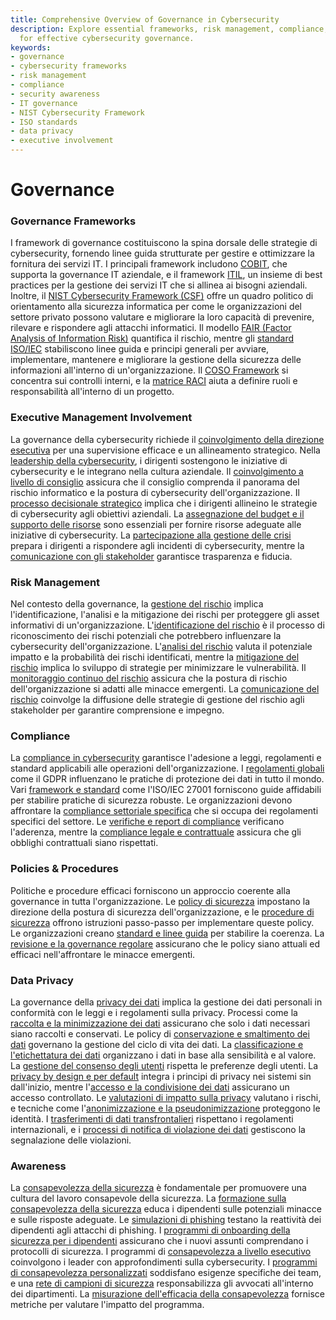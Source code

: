 ```yaml
---
title: Comprehensive Overview of Governance in Cybersecurity
description: Explore essential frameworks, risk management, compliance, and awareness
  for effective cybersecurity governance.
keywords:
- governance
- cybersecurity frameworks
- risk management
- compliance
- security awareness
- IT governance
- NIST Cybersecurity Framework
- ISO standards
- data privacy
- executive involvement
---
```


# Governance

### Governance Frameworks

I framework di governance costituiscono la spina dorsale delle strategie di cybersecurity, fornendo linee guida strutturate per gestire e ottimizzare la fornitura dei servizi IT. I principali framework includono [COBIT](/governance/governance_frameworks/cobit/), che supporta la governance IT aziendale, e il framework [ITIL](/governance/governance_frameworks/itil/), un insieme di best practices per la gestione dei servizi IT che si allinea ai bisogni aziendali. Inoltre, il [NIST Cybersecurity Framework (CSF)](/governance/governance_frameworks/nist_cybersecurity_framework_csf/) offre un quadro politico di orientamento alla sicurezza informatica per come le organizzazioni del settore privato possono valutare e migliorare la loro capacità di prevenire, rilevare e rispondere agli attacchi informatici. Il modello [FAIR (Factor Analysis of Information Risk)](/governance/governance_frameworks/fair_factor_analysis_of_information_risk/) quantifica il rischio, mentre gli [standard ISO/IEC](/governance/governance_frameworks/isoiec_standards/) stabiliscono linee guida e principi generali per avviare, implementare, mantenere e migliorare la gestione della sicurezza delle informazioni all'interno di un'organizzazione. Il [COSO Framework](/governance/governance_frameworks/coso_framework/) si concentra sui controlli interni, e la [matrice RACI](/governance/governance_frameworks/raci_matrix/) aiuta a definire ruoli e responsabilità all'interno di un progetto.

### Executive Management Involvement

La governance della cybersecurity richiede il [coinvolgimento della direzione esecutiva](/governance/executive_management_involvement) per una supervisione efficace e un allineamento strategico. Nella [leadership della cybersecurity](/governance/executive_management_involvement/cybersecurity_leadership/), i dirigenti sostengono le iniziative di cybersecurity e le integrano nella cultura aziendale. Il [coinvolgimento a livello di consiglio](/governance/executive_management_involvement/board-level_engagement/) assicura che il consiglio comprenda il panorama del rischio informatico e la postura di cybersecurity dell'organizzazione. Il [processo decisionale strategico](/governance/executive_management_involvement/strategic_decision-making/) implica che i dirigenti allineino le strategie di cybersecurity agli obiettivi aziendali. La [assegnazione del budget e il supporto delle risorse](/governance/executive_management_involvement/budget_allocation_and_resource_support/) sono essenziali per fornire risorse adeguate alle iniziative di cybersecurity. La [partecipazione alla gestione delle crisi](/governance/executive_management_involvement/crisis_management_participation/) prepara i dirigenti a rispondere agli incidenti di cybersecurity, mentre la [comunicazione con gli stakeholder](/governance/executive_management_involvement/communication_with_stakeholders/) garantisce trasparenza e fiducia.

### Risk Management

Nel contesto della governance, la [gestione del rischio](/governance/risk_management) implica l'identificazione, l'analisi e la mitigazione dei rischi per proteggere gli asset informativi di un'organizzazione. L'[identificazione del rischio](/governance/risk_management/risk_identification/) è il processo di riconoscimento dei rischi potenziali che potrebbero influenzare la cybersecurity dell'organizzazione. L'[analisi del rischio](/governance/risk_management/risk_analysis/) valuta il potenziale impatto e la probabilità dei rischi identificati, mentre la [mitigazione del rischio](/governance/risk_management/risk_mitigation/) implica lo sviluppo di strategie per minimizzare le vulnerabilità. Il [monitoraggio continuo del rischio](/governance/risk_management/risk_monitoring/) assicura che la postura di rischio dell'organizzazione si adatti alle minacce emergenti. La [comunicazione del rischio](/governance/risk_management/risk_communication/) coinvolge la diffusione delle strategie di gestione del rischio agli stakeholder per garantire comprensione e impegno.

### Compliance

La [compliance in cybersecurity](/governance/compliance) garantisce l'adesione a leggi, regolamenti e standard applicabili alle operazioni dell'organizzazione. I [regolamenti globali](/governance/compliance/global_regulations/) come il GDPR influenzano le pratiche di protezione dei dati in tutto il mondo. Vari [framework e standard](/governance/compliance/frameworks_and_standards/) come l'ISO/IEC 27001 forniscono guide affidabili per stabilire pratiche di sicurezza robuste. Le organizzazioni devono affrontare la [compliance settoriale specifica](/governance/compliance/sector-specific_compliance/) che si occupa dei regolamenti specifici del settore. Le [verifiche e report di compliance](/governance/compliance/compliance_auditing_and_reporting/) verificano l'aderenza, mentre la [compliance legale e contrattuale](/governance/compliance/legal_and_contractual_compliance/) assicura che gli obblighi contrattuali siano rispettati.

### Policies & Procedures

Politiche e procedure efficaci forniscono un approccio coerente alla governance in tutta l'organizzazione. Le [policy di sicurezza](/governance/policies_&_procedures/security_policies/) impostano la direzione della postura di sicurezza dell'organizzazione, e le [procedure di sicurezza](/governance/policies_&_procedures/security_procedures/) offrono istruzioni passo-passo per implementare queste policy. Le organizzazioni creano [standard e linee guida](/governance/policies_&_procedures/standards_and_guidelines/) per stabilire la coerenza. La [revisione e la governance regolare](/governance/policies_&_procedures/governance_and_review/) assicurano che le policy siano attuali ed efficaci nell'affrontare le minacce emergenti.

### Data Privacy

La governance della [privacy dei dati](/governance/data_privacy) implica la gestione dei dati personali in conformità con le leggi e i regolamenti sulla privacy. Processi come la [raccolta e la minimizzazione dei dati](/governance/data_privacy/data_collection_&_minimization/) assicurano che solo i dati necessari siano raccolti e conservati. Le policy di [conservazione e smaltimento dei dati](/governance/data_privacy/data_retention_&_disposal/) governano la gestione del ciclo di vita dei dati. La [classificazione e l'etichettatura dei dati](/governance/data_privacy/data_classification_&_labeling/) organizzano i dati in base alla sensibilità e al valore. La [gestione del consenso degli utenti](/governance/data_privacy/user_consent_management/) rispetta le preferenze degli utenti. La [privacy by design e per default](/governance/data_privacy/privacy_by_design_&_default/) integra i principi di privacy nei sistemi sin dall'inizio, mentre l'[accesso e la condivisione dei dati](/governance/data_privacy/data_access_&_sharing/) assicurano un accesso controllato. Le [valutazioni di impatto sulla privacy](/governance/data_privacy/privacy_impact_assessments/) valutano i rischi, e tecniche come l'[anonimizzazione e la pseudonimizzazione](/governance/data_privacy/anonymization_&_pseudonymization_techniques/) proteggono le identità. I [trasferimenti di dati transfrontalieri](/governance/data_privacy/cross-border_data_transfers/) rispettano i regolamenti internazionali, e i [processi di notifica di violazione dei dati](/governance/data_privacy/data_breach_notification/) gestiscono la segnalazione delle violazioni.

### Awareness

La [consapevolezza della sicurezza](/governance/awareness) è fondamentale per promuovere una cultura del lavoro consapevole della sicurezza. La [formazione sulla consapevolezza della sicurezza](/governance/awareness/security_awareness_training/) educa i dipendenti sulle potenziali minacce e sulle risposte adeguate. Le [simulazioni di phishing](/governance/awareness/phishing_simulations/) testano la reattività dei dipendenti agli attacchi di phishing. I [programmi di onboarding della sicurezza per i dipendenti](/governance/awareness/employee_onboarding_security_programs/) assicurano che i nuovi assunti comprendano i protocolli di sicurezza. I programmi di [consapevolezza a livello esecutivo](/governance/awareness/executive-level_awareness/) coinvolgono i leader con approfondimenti sulla cybersecurity. I [programmi di consapevolezza personalizzati](/governance/awareness/tailored_awareness_programs/) soddisfano esigenze specifiche dei team, e una [rete di campioni di sicurezza](/governance/awareness/security_champions_network/) responsabilizza gli avvocati all'interno dei dipartimenti. La [misurazione dell'efficacia della consapevolezza](/governance/awareness/measuring_awareness_effectiveness/) fornisce metriche per valutare l'impatto del programma.